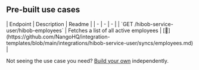 
## Pre-built use cases

<AccordionGroup>


<Accordion title="Others">
| Endpoint | Description | Readme |
| - | - | - |
| `GET /hibob-service-user/hibob-employees` | Fetches a list of all active employees | [🔗](https://github.com/NangoHQ/integration-templates/blob/main/integrations/hibob-service-user/syncs/employees.md) |
</Accordion>

</AccordionGroup>

<Tip>Not seeing the use case you need? [Build your own](https://docs.nango.dev/guides/customize/setup) independently.</Tip>
